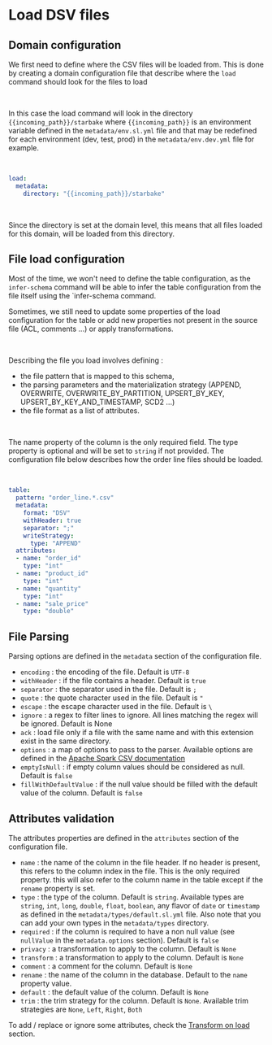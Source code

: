 # Load DSV files

## Domain configuration

We first need to define where the CSV files will be loaded from.
This is done by creating a domain configuration file that describe where the `load` command should look for the files to load

<br/>

In this case the load command will look in the directory `{{incoming_path}}/starbake` where `{{incoming_path}}` is an environment variable
 defined in the `metadata/env.sl.yml` file and that may be redefined for each environment (dev, test, prod) in the `metadata/env.dev.yml` file for example.

<br/>

```yaml title="metadata/load/<domain>/_config.sl.yml"
load:
  metadata:
    directory: "{{incoming_path}}/starbake"
```
<br/>

Since the directory is set at the domain level, this means that all files loaded for this domain, will be loaded from this directory.


## File load configuration

Most of the time, we won't need to define the table configuration, as the `infer-schema` command will be able to infer the table configuration from the file itself using the `infer-schema command.

Sometimes, we still need to update some properties of the load configuration for the table or add new properties not present in the source file (ACL, comments  ...) or apply transformations.

<br/>

Describing the file you load involves defining :
- the file pattern that is mapped to this schema,
- the parsing parameters and the materialization strategy (APPEND, OVERWRITE, OVERWRITE_BY_PARTITION, UPSERT_BY_KEY, UPSERT_BY_KEY_AND_TIMESTAMP, SCD2 ...)
- the file format as a list of attributes.

<br/>

The name property of the column is the only required field. The type property is optional and will be set to `string` if not provided.
The configuration file below describes how the order line files should be loaded.


<br/>

```yaml title="metadata/load/<domain>/<table>.sl.yml"
table:
  pattern: "order_line.*.csv"
  metadata:
    format: "DSV"
    withHeader: true
    separator: ";"
    writeStrategy:
      type: "APPEND"
  attributes:
  - name: "order_id"
    type: "int"
  - name: "product_id"
    type: "int"
  - name: "quantity"
    type: "int"
  - name: "sale_price"
    type: "double"
```



## File Parsing

Parsing options are defined in the `metadata` section of the configuration file.
- `encoding` : the encoding of the file. Default is `UTF-8`
- `withHeader` : if the file contains a header. Default is `true`
- `separator` : the separator used in the file. Default is `;`
- `quote` : the quote character used in the file. Default is `"`
- `escape` : the escape character used in the file. Default is `\`
- `ignore` : a regex to filter lines to ignore. All lines matching the regex will be ignored. Default is None
- `ack` : load file only if a file with the same name and with this extension exist in the same directory.
- `options` : a map of options to pass to the parser. Available options are defined in the [Apache Spark CSV documentation](https://spark.apache.org/docs/latest/sql-data-sources-csv.html#data-source-option)
- `emptyIsNull` : if empty column values should be considered as null. Default is `false`
- `fillWithDefaultValue` : if the null value should be filled with the default value of the column. Default is `false`

## Attributes validation

The attributes properties are defined in the `attributes` section of the configuration file.
- `name` : the name of the column in the file header. If no header is present, this refers to the column index in the file. This is the only required property. this will also refer to the column name in the table except if the `rename` property is set.
- `type` : the type of the column. Default is `string`.
Available types are `string`, `int`, `long`, `double`, `float`, `boolean`,
any flavor of `date` or `timestamp` as defined in the `metadata/types/default.sl.yml` file. Also note that you can add your own types in the `metadata/types` directory.
- `required` : if the column is required to have a non null value (see `nullValue` in the `metadata.options` section). Default is `false`
- `privacy` :  a transformation to apply to the column. Default is `None`
- `transform` : a transformation to apply to the column. Default is `None`
- `comment` : a comment for the column. Default is `None`
- `rename` : the name of the column in the database. Default to the `name` property value.
- `default` : the default value of the column. Default is `None`
- `trim` : the trim strategy for the column. Default is `None`. Available trim strategies are `None`, `Left`, `Right`, `Both`

To add / replace or ignore some attributes, check the [Transform on load](transform) section.
